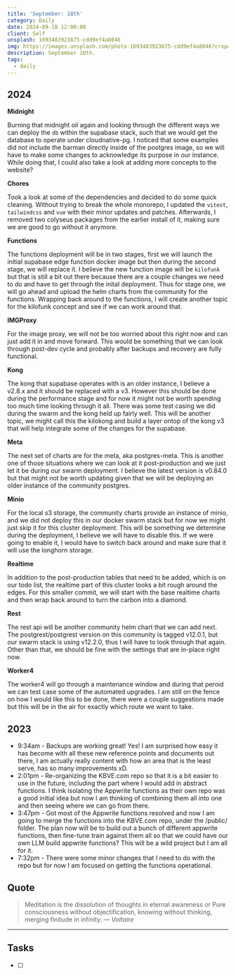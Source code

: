 ```yaml
---
title: 'September: 18th'
category: Daily
date: 2024-09-18 12:00:00
client: Self
unsplash: 1693483923875-cdd9ef4a8046
img: https://images.unsplash.com/photo-1693483923875-cdd9ef4a8046?crop=entropy&cs=srgb&fm=jpg&ixid=MnwzNjM5Nzd8MHwxfHJhbmRvbXx8fHx8fHx8fDE2ODE3NDg2ODY&ixlib=rb-4.0.3&q=85
description: September 18th. 
tags:
  - daily
---
```



## 2024

**Midnight**

Burning that midnight oil again and looking through the different ways we can deploy the `db` within the supabase stack, such that we would get the database to operate under cloudnative-pg.
I noticed that some examples did not include the barman directly inside of the postgres image, so we will have to make some changes to acknowledge its purpose in our instance.
While doing that, I could also take a look at adding more concepts to the website?

**Chores**

Took a look at some of the dependencies and decided to do some quick cleaning.
Without trying to break the whole monorepo, I updated the `vitest`, `tailwindcss` and `vue` with their minor updates and patches.
Afterwards, I removed two colyseus packages from the earlier install of it, making sure we are good to go without it anymore.

**Functions**

The functions deployment will be in two stages, first we will launch the initial supabase edge function docker image but then during the second stage, we will replace it.
I believe the new function image will be `kilofunk` but that is still a bit out there because there are a couple changes we need to do and have to get through the inital deployment.
Thus for stage one, we will go ahead and upload the helm charts from the community for the functions.
Wrapping back around to the functions, I will create another topic for the kilofunk concept and see if we can work around that.

**IMGProxy**

For the image proxy, we will not be too worried about this right now and can just add it in and move forward.
This would be something that we can look through post-dev cycle and probably after backups and recovery are fully functional.

**Kong**

The kong that supabase operates with is an older instance, I believe a v2.8.x and it should be replaced with a v3.
However this should be done during the performance stage and for now it might not be worth spending too much time looking through it all.
There was some test casing we did during the swarm and the kong held up fairly well.
This will be another topic, we might call this the kilokong and build a layer ontop of the kong v3 that will help integrate some of the changes for the supabase.

**Meta**

The next set of charts are for the meta, aka postgres-meta.
This is another one of those situations where we can look at it post-production and we just let it be during our swarm deployment.
I believe the latest version is v0.84.0 but that might not be worth updating given that we will be deploying an older instance of the community postgres.

**Minio**

For the local s3 storage, the community charts provide an instance of minio, and we did not deploy this in our docker swarm stack but for now we might just skip it for this cluster deployment.
This will be something we determine during the deployment, I believe we will have to disable this.
If we were going to enable it, I would have to switch back around and make sure that it will use the longhorn storage.

**Realtime**

In addition to the post-production tables that need to be added, which is on our todo list, the realtime part of this cluster looks a bit rough around the edges.
For this smaller commit, we will start with the base realtime charts and then wrap back around to turn the carbon into a diamond.

**Rest**

The rest api will be another community helm chart that we can add next.
The postgrest/postgrest version on this community is tagged v12.0.1, but our swarm stack is using v12.2.0, thus I will have to look through that again.
Other than that, we should be fine with the settings that are in-place right now.

**Worker4**

The worker4 will go through a maintenance window and during that peroid we can test case some of the automated upgrades.
I am still on the fence on how I would like this to be done, there were a couple suggestions made but this will be in the air for exactly which route we want to take.

<Adsense />

## 2023
- 9:34am - Backups are working great! Yes! I am surprised how easy it has become with all these new reference points and documents out there, I am actually really content with how an area that is the least serve, has so many improvements xD.
- 2:01pm - Re-organizing the KBVE.com repo so that it is a bit easier to use in the future, including the part where I would add in abstract functions. I think isolating the Appwrite functions as their own repo was a good initial idea but now I am thinking of combining them all into one and then seeing where we can go from there.
- 3:47pm - Got most of the Appwrite functions resolved and now I am going to merge the functions into the KBVE.com repo, under the /public/ folder. The plan now will be to build out a bunch of different appwrite functions, then fine-tune train against them all so that we could have our own LLM build appwrite functions? This will be a wild project but I am all for it.
- 7:32pm - There were some minor changes that I need to do with the repo but for now I am focused on getting the functions operational.

## Quote

> Meditation is the dissolution of thoughts in eternal awareness or Pure consciousness without objectification, knowing without thinking, merging finitude in infinity.
> — <cite>Voltaire</cite>

---

## Tasks

- [ ]
